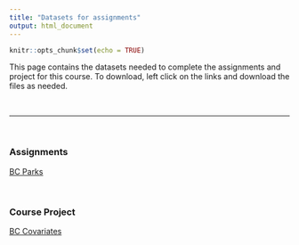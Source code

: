 ```yaml
---
title: "Datasets for assignments"
output: html_document
---
```

  
  ```r
knitr::opts_chunk$set(echo = TRUE)
```

This page contains the datasets needed to complete the assignments and project for this course. To download, left click on the links and download the files as needed.

</br>

***
</br>

### Assignments

<a href="Datasets/BC_Parks.Rda" >BC Parks</a>

</br>


### Course Project

<a href="Datasets/BC_Covariates.Rda" >BC Covariates</a>

</br>
